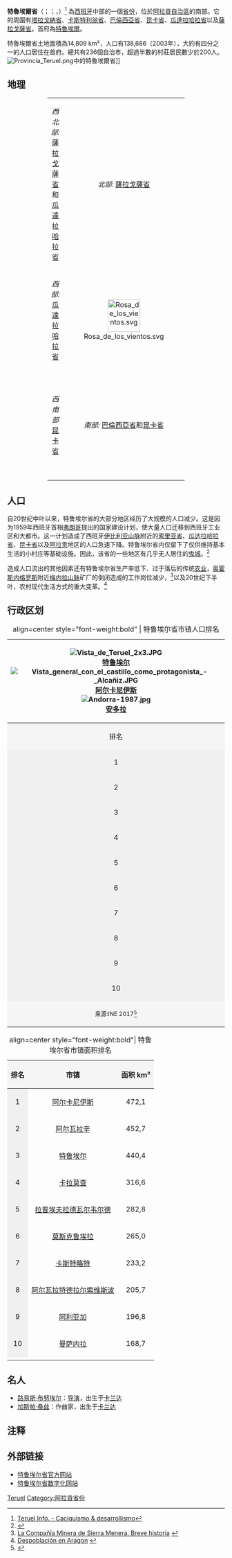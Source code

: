 {{Infobox Province Spain
| name                    = 特魯埃爾省
| native_name             = 
| image_skyline           = Sierra Carrascosa34.JPG
| image_alt               = 
| image_caption           = [[博尔东|博尔东]]附近的[[卡拉斯科薩山脈|卡拉斯科薩山脈]]
| image_flag              = Teruel (provincia).svg
| image_shield            = Escudo de la Provincia de Teruel.svg
| motto                   = 
| anthem                  = 
| image_map               =Teruel in Spain.svg
| coordinates             = {{coord|40|40|N|0|40|W|region:ES_type:adm2nd_source:GNS-enwiki|display=inline,title}}
| autonomous_community    = {{flagicon|Aragon}} [[阿拉贡|阿拉贡]]
| capital                 = [[特魯埃爾|特魯埃爾]]
| government_type         =  
| president               = 
| president_party         = 
| area_total_km2          = 14809 
| area_rank               = 10<ref>{{Cite web |url=http://www.ine.es/inebaseweb/pdfDispacher.do?td=154090&L=0 |title=Superficie y altimetría, INE |access-date=2018-09-04 |archive-date=2018-09-12 |archive-url=https://web.archive.org/web/20180912121137/http://www.ine.es/inebaseweb/pdfDispacher.do?td=154090&L=0 |dead-url=no }}</ref>
| area_percent            = 2.93
| elevation_m             = 
| language                = [[西班牙语|西班牙语]]
| population_total        = 138686
| population_as_of        = 2010
| population_rank         = 49
| population_demonym      = Turolense
| population_percent      = 
| website                 = 
}}
'''特魯埃爾省'''（{{lang-an|Tergüel}}；{{lang-es|Teruel}}；{{lang-ca|Terol}}，{{IPA|təˈɾɔl}}）<ref>[https://web.archive.org/web/20110314073022/http://www.teruelinfo.com/ Teruel Info. - Caciquismo & desarrollismo]</ref> 為[[西班牙|西班牙]]中部的一個[[西班牙行政區劃|省份]]，位於[[阿拉貢自治區|阿拉貢自治區]]的南部。它的周圍有[[塔拉戈納省|塔拉戈納省]]、[[卡斯特利翁省|卡斯特利翁省]]、[[巴倫西亞省|巴倫西亞省]]、[[昆卡省|昆卡省]]、[[瓜達拉哈拉省|瓜達拉哈拉省]]以及[[薩拉戈薩省|薩拉戈薩省]]。首府為[[特魯埃爾|特魯埃爾]]。

特魯埃爾省土地面積為14,809 km²，人口有138,686（2003年），大約有四分之一的人口居住在首府。總共有236個自治市，超過半數的村莊居民數少於200人。
[[File:Provincia_Teruel.png|thumb]]中的特魯埃爾省]]

==地理==
<center>
{| class="wikitable" width ="60%" border = 2 align="center"
|-----
| width ="35%" align="center" | ''西北部:'' [[薩拉戈薩省|薩拉戈薩省]]和[[瓜達拉哈拉省|瓜達拉哈拉省]]
| width ="30%" align="center" | ''北部:'' [[薩拉戈薩省|薩拉戈薩省]]
| width ="40%" align="center" | ''东北部:'' [[薩拉戈薩省|薩拉戈薩省]]和[[塔拉戈纳省|塔拉戈纳省]]
|-----
| width ="10%" align="center" | ''西部:'' [[瓜達拉哈拉省|瓜達拉哈拉省]]
| width ="35%" align="center" | [[File:Rosa_de_los_vientos.svg|75px]]
| width ="30%" align="center" | ''东部:'' [[卡斯特利翁省|卡斯特利翁省]]
|-----
| width ="35%" align="center" | ''西南部'' [[昆卡省|昆卡省]]
| width ="30%" align="center" | ''南部:'' [[巴倫西亞省|巴倫西亞省]]和[[昆卡省|昆卡省]]
| width ="35%" align="center" | ''东南部:'' [[卡斯特利翁省|卡斯特利翁省]]
|}
</center>

==人口==
{{Vertical bar chart|type=demography|position_1=10|width=650|color_13=blue|name=特鲁埃尔省人口变化图|1900|251994|1910|265908|1920|264062|1930|263700|1940|245960|1950|243269|1960|223785|1970|173861|1981|153457|1991|143680|2001|135858|2011|143168|2014|136250|note=<small>
{{legend|#88c2cc|<!-- 页面不存在 -->法定居民人口 (1900-1991年) 和 常驻居民人口 (2001年和2011年)，来源于历年{{tsl|es|Instituto Nacional de Estadística (España)|INE}}数据.{{legend|#115cc3|2014年数据来源于在政府登记注册人口总数<ref name=ui/>}}</small>}}}}

自20世纪中叶以来，特鲁埃尔省的大部分地区经历了大规模的人口减少。这是因为1959年西班牙首相[[弗朗西斯科·佛朗哥|弗朗哥]]提出的国家建设计划，使大量人口迁移到西班牙工业区和大都市。这一计划造成了西班牙[[伊比利亚山脉|伊比利亚山脉]]附近的[[索里亚省|索里亚省]]、[[瓜达拉哈拉省|瓜达拉哈拉省]]、[[昆卡省|昆卡省]]以及[[阿拉贡|阿拉贡]]地区的人口急速下降。特鲁埃尔省内仅留下了仅供维持基本生活的小村庄等基础设施。因此，该省的一些地区有几乎无人居住的[[鬼城|鬼城]]。<ref>{{Cite web |url=http://lospueblosdeshabitados.blogspot.com/search/label/TERUEL%20%20-Collado%20de%20la%20Grulla- |title=Pueblos deshabitados - Collado de la Grulla (Teruel) |accessdate=2018-09-04 |archive-date=2020-06-09 |archive-url=https://web.archive.org/web/20200609025249/http://lospueblosdeshabitados.blogspot.com/search/label/TERUEL%20%20-Collado%20de%20la%20Grulla- |dead-url=yes }}</ref> 

造成人口流出的其他因素还有特鲁埃尔省生产率低下、过于落后的传统[[农业|农业]]，[[奥霍斯内格罗斯|奥霍斯内格罗斯]]附近[[梅内拉山脉|梅内拉山脉]]矿厂的倒闭造成的工作岗位减少，<ref>[http://www.docutren.com/archivos/gijon/pdf/sb1.pdf La Compañía Minera de Sierra Menera. Breve historia] {{webarchive|url=https://web.archive.org/web/20120323004743/http://www.docutren.com/archivos/gijon/pdf/sb1.pdf |date=2012-03-23 }}</ref>以及20世纪下半叶，农村现代生活方式的重大变革。<ref>[http://despoblacion.blogia.com/temas/la-despoblacion-en-aragon.php Despoblación en Aragon] {{webarchive|url=https://web.archive.org/web/20120823033158/http://despoblacion.blogia.com/temas/la-despoblacion-en-aragon.php |date=2012-08-23 }}</ref>

==行政区划==
{{clear}}
{| class="infobox" style="text-align:center; width:97%; margin-right:10px; font-size:90%"
|+ align=center style="font-weight:bold" | 特鲁埃尔省市镇人口排名
|-
! rowspan=12 |
[[File:Vista_de_Teruel_2x3.JPG|border]]<br />[[特鲁埃尔|特鲁埃尔]]<br />[[File:Vista_general_con_el_castillo_como_protagonista_-_Alcañiz.JPG|border]]<br />[[阿尔卡尼伊斯|阿尔卡尼伊斯]]<br />[[File:Andorra-1987.jpg|border]]<br />[[安多拉_(特鲁埃尔省)|安多拉]]<br />
|-  
! align=center style="background:#f5f5f5;" | 排名
! align=center style="background:#f5f5f5;" | 市镇
! align=center style="background:#f5f5f5;" | 人口
! align=center style="background:#f5f5f5;" | 排名
! align=center style="background:#f5f5f5;" | 市镇
! align=center style="background:#f5f5f5;" | 人口
! rowspan=12 |
[[File:Calamocha1.jpg|border]]<br />[[卡拉莫查|卡拉莫查]]<br />[[File:Vista_parcial_de_Calanda._Foto_José_Antonio_Bielsa.JPG|border]]<br />[[卡兰达|卡兰达]]<br />[[File:Alcorisa,_Teruel,_Aragón.jpg|border]]<br />[[阿尔科里萨|阿尔科里萨]]<br />
|-         
| align=center style="background:#f0f0f0;" | 1 ||align=left | '''[[特鲁埃尔|特鲁埃尔]]''' ||35,484|| align="center" style="background:#f0f0f0;" | 11 ||align=left | '''[[阿尔瓦拉特德拉尔索维斯波|阿尔瓦拉特德拉尔索维斯波]]''' || 1,978
|-
| align=center style="background:#f0f0f0;" | 2 ||align=left | '''[[阿尔卡尼伊斯|阿尔卡尼伊斯]]'''||15,937|| align="center" style="background:#f0f0f0;" | 12 ||align=left | '''[[伊哈尔|伊哈尔]]''' || 1,697
|-
| align=center style="background:#f0f0f0;" | 3 ||align=left | '''[[安多拉_(特鲁埃尔省)|安多拉]]''' || 7,799 || align="center" style="background:#f0f0f0;" | 13 || align=left | '''[[莫拉德鲁维耶洛斯|莫拉德鲁维耶洛斯]]''' || 1,565
|-
| align=center style="background:#f0f0f0;" | 4 ||align=left | '''[[卡拉莫查|卡拉莫查]]''' || 4,353 || align="center" style="background:#f0f0f0;" | 15 ||align=left | '''[[马斯德拉斯马塔斯|马斯德拉斯马塔斯]]''' || 1,270
|-
| align=center style="background:#f0f0f0;" | 5 ||align=left | '''[[卡兰达|卡兰达]]''' || 3,729 || align="center" style="background:#f0f0f0;" | 14 ||align=left | '''[[蒙塔尔万|蒙塔尔万]]''' || 1,256
|-
| align=center style="background:#f0f0f0;" | 6 ||align=left | '''[[阿尔科里萨|阿尔科里萨]]''' || 3,313 || align="center" style="background:#f0f0f0;" | 16 ||align=left | '''[[萨里翁|萨里翁]]''' || 1,125
|-
| align=center style="background:#f0f0f0;" | 7 ||align=left | '''[[乌特里利亚斯|乌特里利亚斯]]'''|| 3,014 || align="center" style="background:#f0f0f0;" | 17 ||align=left | '''[[阿尔瓦拉辛|阿尔瓦拉辛]]''' || 1,044
|-
| align=center style="background:#f0f0f0;" | 8 ||align=left | '''[[塞利亚_(特鲁埃尔省)|塞利亚]]''' || 2,640 || align="center" style="background:#f0f0f0;" | 18 ||align=left | '''[[卡拉塞特|卡拉塞特]]''' || 1,038
|-
|align=center style="background:#f0f0f0;" | 9 ||align=left | '''[[蒙雷亚尔德尔坎波|蒙雷亚尔德尔坎波]]''' || 2,478 || align="center" style="background:#f0f0f0;" | 19 || align=left | '''[[圣埃乌拉利亚|圣埃乌拉利亚]]''' || 1,033
|-
| align=center style="background:#f0f0f0;" | 10 ||align=left | '''[[巴尔德罗夫雷斯|巴尔德罗夫雷斯]]''' || 2,338 || align="center" style="background:#f0f0f0;" | 20 ||align=left | '''[[拉普埃夫拉德伊哈尔|拉普埃夫拉德伊哈尔]]''' || 944
|-
| colspan="11" align=center style="background:#f5f5f5;" |<small>来源:INE 2017<ref name=ui>{{cite web|url=http://www.ine.es/jaxiT3/Tabla.htm?t=2899|title=Teruel: población por municipios y sexo|editor={{tsl|es|Instituto Nacional de Estadística de España|INE}}|publisher=Cifras oficiales de población resultantes de la revisión del padrón municipal a 1 de enero: 1996-2014|accessdate=2015-01-28|archive-date=2021-01-25|archive-url=https://web.archive.org/web/20210125020440/https://www.ine.es/jaxiT3/Tabla.htm?t=2899|dead-url=no}}</ref></small>
|}

{{clear}}
{| class="infobox" style="text-align:center; font-size:90%; float:none; margin:10px auto; width:50%"
|+ align=center style="font-weight:bold"| 特鲁埃尔省市镇面积排名
|-
! align=center style="background:#f5f5f5;" | 排名
! align=center style="background:#f5f5f5;" | 市镇
! align=center style="background:#f5f5f5;" | 面积 km²
|-
|align=center style="background:#f0f0f0;"| 1
| [[阿尔卡尼伊斯|阿尔卡尼伊斯]]
|  472,1
|-
|align=center style="background:#f0f0f0;"| 2
| [[阿尔瓦拉辛|阿尔瓦拉辛]]
|  452,7
|-
|align=center style="background:#f0f0f0;"| 3
| [[特鲁埃尔|特鲁埃尔]]
|  440,4
|-
|align=center style="background:#f0f0f0;"| 4
| [[卡拉莫查|卡拉莫查]]
|  316,6
|-
|align=center style="background:#f0f0f0;"| 5
| [[拉普埃夫拉德瓦尔韦尔德|拉普埃夫拉德瓦尔韦尔德]]
|  282,8
|-
|align=center style="background:#f0f0f0;"| 6
| [[莫斯克鲁埃拉|莫斯克鲁埃拉]]
|  265,0
|-
|align=center style="background:#f0f0f0;"| 7
| [[卡斯特略特|卡斯特略特]]
|  233,2
|-
|align=center style="background:#f0f0f0;"| 8
| [[阿尔瓦拉特德拉尔索维斯波|阿尔瓦拉特德拉尔索维斯波]]
| 205,7
|-
|align=center style="background:#f0f0f0;"| 9
| [[阿利亚加|阿利亚加]]
| 196,8
|-
|align=center style="background:#f0f0f0;"| 10
| [[曼萨内拉|曼萨内拉]]
|  168,7
|-
|}
{{clear}}

==名人==
* [[路易斯·布努埃尔|路易斯·布努埃尔]]：[[导演|导演]]，出生于[[卡兰达|卡兰达]]
* [[加斯帕·桑兹|加斯帕·桑兹]]：作曲家，出生于[[卡兰达|卡兰达]]

==注释==
{{reflist}}

==外部链接==
{{Commons category|Province of Teruel}}
* [http://www.teruel.org/ 特鲁埃尔省官方网站] {{Wayback|url=http://www.teruel.org/ |date=20210410231444 }}{{es}}
* [http://www.terueldigital.es/ 特鲁埃尔省数字化网站] {{Wayback|url=http://www.terueldigital.es/ |date=20090225140504 }}{{es}}

{{西班牙省份}}
[[Category:西班牙省份|Teruel]]
[[Category:阿拉貢省份|Category:阿拉貢省份]]